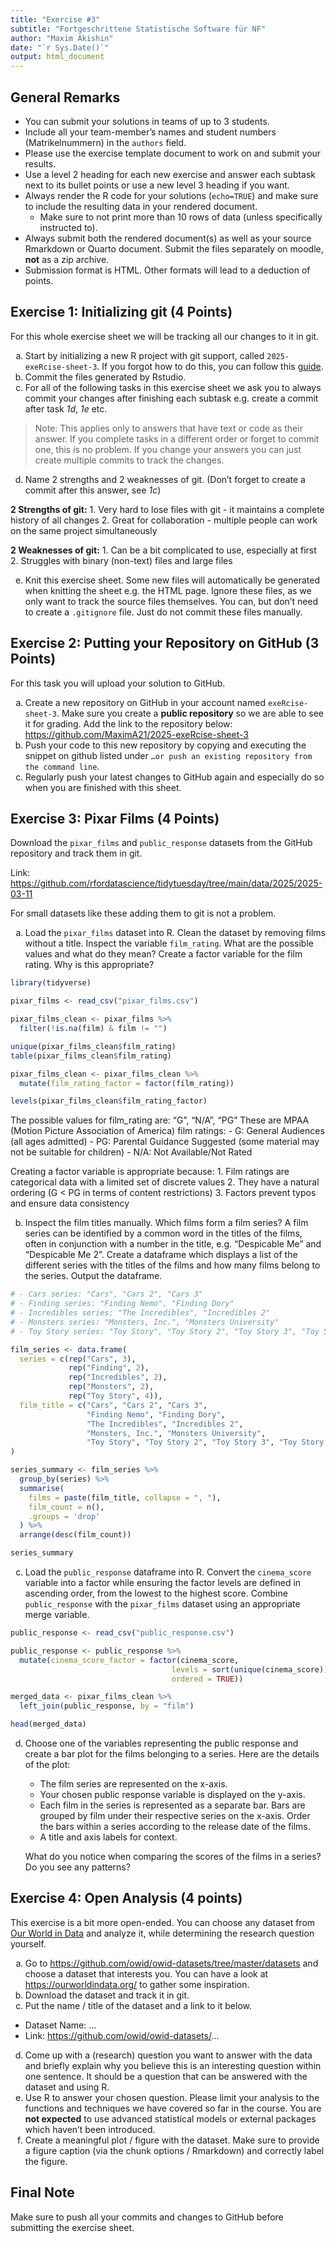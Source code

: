 ```yaml
---
title: "Exercise #3"
subtitle: "Fortgeschrittene Statistische Software für NF"
author: "Maxim Akishin"
date: "`r Sys.Date()`"
output: html_document
---
```


## General Remarks

-   You can submit your solutions in teams of up to 3 students.
-   Include all your team-member's names and student numbers (Matrikelnummern) in the `authors` field.
-   Please use the exercise template document to work on and submit your results.
-   Use a level 2 heading for each new exercise and answer each subtask next to its bullet points or use a new level 3 heading if you want.
-   Always render the R code for your solutions (`echo=TRUE`) and make sure to include the resulting data in your rendered document.
    -   Make sure to not print more than 10 rows of data (unless specifically instructed to).
-   Always submit both the rendered document(s) as well as your source Rmarkdown or Quarto document. Submit the files separately on moodle, **not** as a zip archive.
-   Submission format is HTML. Other formats will lead to a deduction of points.

## Exercise 1: Initializing git (4 Points)

For this whole exercise sheet we will be tracking all our changes to it in git.

a)  Start by initializing a new R project with git support, called `2025-exeRcise-sheet-3`. If you forgot how to do this, you can follow this [guide](https://malikaihle.github.io/Introduction-RStudio-Git-GitHub/rstudio_project.html).
b)  Commit the files generated by Rstudio.
c)  For all of the following tasks in this exercise sheet we ask you to always commit your changes after finishing each subtask e.g. create a commit after task *1d*, *1e* etc.

> Note: This applies only to answers that have text or code as their answer. If you complete tasks in a different order or forget to commit one, this is no problem. If you change your answers you can just create multiple commits to track the changes.

d)  Name 2 strengths and 2 weaknesses of git. (Don't forget to create a commit after this answer, see *1c*)

**2 Strengths of git:** 1. Very hard to lose files with git - it maintains a complete history of all changes 2. Great for collaboration - multiple people can work on the same project simultaneously

**2 Weaknesses of git:** 1. Can be a bit complicated to use, especially at first 2. Struggles with binary (non-text) files and large files

e)  Knit this exercise sheet. Some new files will automatically be generated when knitting the sheet e.g. the HTML page. Ignore these files, as we only want to track the source files themselves. You can, but don't need to create a `.gitignore` file. Just do not commit these files manually.

## Exercise 2: Putting your Repository on GitHub (3 Points)

For this task you will upload your solution to GitHub.

a)  Create a new repository on GitHub in your account named `exeRcise-sheet-3`. Make sure you create a **public repository** so we are able to see it for grading. Add the link to the repository below: <https://github.com/MaximA21/2025-exeRcise-sheet-3>
b)  Push your code to this new repository by copying and executing the snippet on github listed under `…or push an existing repository from the command line`.
c)  Regularly push your latest changes to GitHub again and especially do so when you are finished with this sheet.

## Exercise 3: Pixar Films (4 Points)

Download the `pixar_films` and `public_response` datasets from the GitHub repository and track them in git.

Link: <https://github.com/rfordatascience/tidytuesday/tree/main/data/2025/2025-03-11>

For small datasets like these adding them to git is not a problem.

a)  Load the `pixar_films` dataset into R. Clean the dataset by removing films without a title. Inspect the variable `film_rating`. What are the possible values and what do they mean? Create a factor variable for the film rating. Why is this appropriate?

```r
library(tidyverse)

pixar_films <- read_csv("pixar_films.csv")

pixar_films_clean <- pixar_films %>%
  filter(!is.na(film) & film != "")

unique(pixar_films_clean$film_rating)
table(pixar_films_clean$film_rating)

pixar_films_clean <- pixar_films_clean %>%
  mutate(film_rating_factor = factor(film_rating))

levels(pixar_films_clean$film_rating_factor)
```

The possible values for film_rating are: "G", "N/A", "PG" These are MPAA (Motion Picture Association of America) film ratings: - G: General Audiences (all ages admitted) - PG: Parental Guidance Suggested (some material may not be suitable for children) - N/A: Not Available/Not Rated

Creating a factor variable is appropriate because: 1. Film ratings are categorical data with a limited set of discrete values 2. They have a natural ordering (G \< PG in terms of content restrictions) 3. Factors prevent typos and ensure data consistency

<!-- -->

b)  Inspect the film titles manually. Which films form a film series? A film series can be identified by a common word in the titles of the films, often in conjunction with a number in the title, e.g. "Despicable Me" and "Despicable Me 2". Create a dataframe which displays a list of the different series with the titles of the films and how many films belong to the series. Output the dataframe.

```r
# - Cars series: "Cars", "Cars 2", "Cars 3"
# - Finding series: "Finding Nemo", "Finding Dory"
# - Incredibles series: "The Incredibles", "Incredibles 2"
# - Monsters series: "Monsters, Inc.", "Monsters University"
# - Toy Story series: "Toy Story", "Toy Story 2", "Toy Story 3", "Toy Story 4"

film_series <- data.frame(
  series = c(rep("Cars", 3),
             rep("Finding", 2),
             rep("Incredibles", 2),
             rep("Monsters", 2),
             rep("Toy Story", 4)),
  film_title = c("Cars", "Cars 2", "Cars 3",
                 "Finding Nemo", "Finding Dory",
                 "The Incredibles", "Incredibles 2",
                 "Monsters, Inc.", "Monsters University",
                 "Toy Story", "Toy Story 2", "Toy Story 3", "Toy Story 4")
)

series_summary <- film_series %>%
  group_by(series) %>%
  summarise(
    films = paste(film_title, collapse = ", "),
    film_count = n(),
    .groups = 'drop'
  ) %>%
  arrange(desc(film_count))

series_summary
```

c)  Load the `public_response` dataframe into R. Convert the `cinema_score` variable into a factor while ensuring the factor levels are defined in ascending order, from the lowest to the highest score. Combine `public_response` with the `pixar_films` dataset using an appropriate merge variable.

```r
public_response <- read_csv("public_response.csv")

public_response <- public_response %>%
  mutate(cinema_score_factor = factor(cinema_score, 
                                    levels = sort(unique(cinema_score)),
                                    ordered = TRUE))

merged_data <- pixar_films_clean %>%
  left_join(public_response, by = "film")

head(merged_data)
```


d)  Choose one of the variables representing the public response and create a bar plot for the films belonging to a series. Here are the details of the plot:

    -   The film series are represented on the x-axis.
    -   Your chosen public response variable is displayed on the y-axis.
    -   Each film in the series is represented as a separate bar. Bars are grouped by film under their respective series on the x-axis. Order the bars within a series according to the release date of the films.
    -   A title and axis labels for context.

    What do you notice when comparing the scores of the films in a series? Do you see any patterns?

## Exercise 4: Open Analysis (4 points)

This exercise is a bit more open-ended. You can choose any dataset from [Our World in Data](https://ourworldindata.org/) and analyze it, while determining the research question yourself.

a)  Go to <https://github.com/owid/owid-datasets/tree/master/datasets> and choose a dataset that interests you. You can have a look at <https://ourworldindata.org/> to gather some inspiration.
b)  Download the dataset and track it in git.
c)  Put the name / title of the dataset and a link to it below.

-   Dataset Name: ...
-   Link: <https://github.com/owid/owid-datasets/>...

d)  Come up with a (research) question you want to answer with the data and briefly explain why you believe this is an interesting question within one sentence. It should be a question that can be answered with the dataset and using R.
e)  Use R to answer your chosen question. Please limit your analysis to the functions and techniques we have covered so far in the course. You are **not expected** to use advanced statistical models or external packages which haven't been introduced.
f)  Create a meaningful plot / figure with the dataset. Make sure to provide a figure caption (via the chunk options / Rmarkdown) and correctly label the figure.

## Final Note

Make sure to push all your commits and changes to GitHub before submitting the exercise sheet.
